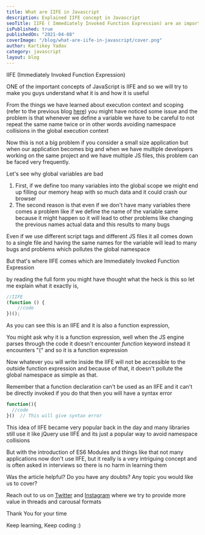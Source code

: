 ```yaml
---
title: What are IIFE in Javascript
description: Explained IIFE concept in Javascript
seoTitle: IIFE ( Immediately Invoked Function Expression) are an important concept we are going to understand exactly what problem does it solves in JS
isPublished: true
publishedOn: "2021-04-08"
coverImage: "/blog/what-are-iife-in-javascript/cover.png"
author: Kartikey Yadav
category: javascript
layout: blog
---
```


<!--StartFragment-->

IIFE (Immediately Invoked Function Expression)

ONE of the important concepts of JavaScript is IIFE and so we will try to make you guys understand what it is and how it is useful

From the things we have learned about execution context and scoping (refer to the previous blog [here](https://www.aviatecoders.com/javascript/execution-context-lexical-environment-scope-chain)) you might have noticed some issue and the problem is that whenever we define a variable we have to be careful to not repeat the same name twice or in other words avoiding namespace collisions in the global execution context

Now this is not a big problem if you consider a small size application but when our application becomes big and when we have multiple developers working on the same project and we have multiple JS files, this problem can be faced very frequently.

Let's see why global variables are bad

1. First, if we define too many variables into the global scope we might end up filling our memory heap with so much data and it could crash our browser
2. The second reason is that even if we don't have many variables there comes a problem like if we define the name of the variable same because it might happen so it will lead to other problems like changing the previous names actual data and this results to many bugs

Even if we use different script tags and different JS files it all comes down to a single file and having the same names for the variable will lead to many bugs and problems which pollutes the global namespace

But that's where IIFE comes which are Immediately Invoked Function Expression

by reading the full form you might have thought what the heck is this so let me explain what it exactly is,

```javascript
//IIFE
(function () {
	//code
})();
```

As you can see this is an IIFE and it is also a function expression,

You might ask why it is a function expression, well when the JS engine parses through the code it doesn't encounter _function_ keyword instead it encounters "(" and so it is a function expression

Now whatever you will write inside the IIFE will not be accessible to the outside function expression and because of that, it doesn't pollute the global namespace as simple as that.

Remember that a function declaration can't be used as an IIFE and it can't be directly invoked if you do that then you will have a syntax error

```javascript
function(){
  //code
}()  // This will give syntax error
```

This idea of IIFE became very popular back in the day and many libraries still use it like jQuery use IIFE and its just a popular way to avoid namespace collisions

But with the introduction of ES6 Modules and things like that not many applications now don't use IIFE, but it really is a very intriguing concept and is often asked in interviews so there is no harm in learning them

Was the article helpful? Do you have any doubts? Any topic you would like us to cover?

Reach out to us on [Twitter](https://twitter.com/aviatecoders) and [Instagram](https://instagram.com/aviatecoders) where we try to provide more value in threads and carousal formats

Thank You for your time

Keep learning, Keep coding :)

<!--EndFragment-->
